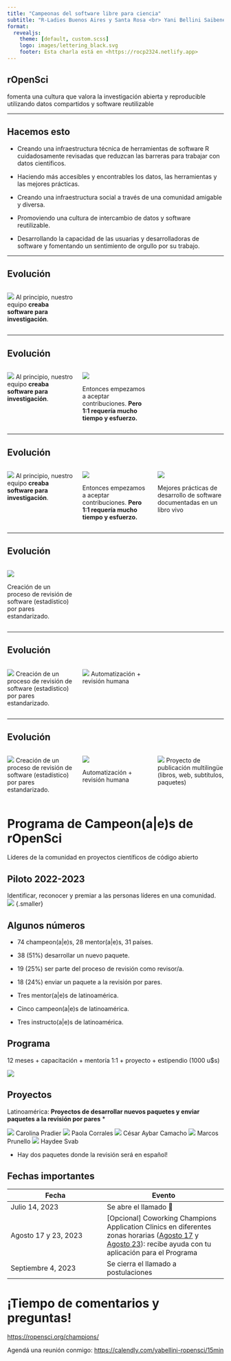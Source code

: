 ```yaml
---
title: "Campeonas del software libre para ciencia"
subtitle: "R-Ladies Buenos Aires y Santa Rosa <br> Yani Bellini Saibene <br> <https://hachyderm.io/@rOpenSci> - <https://fosstodon.org/@yabellini>"
format:
  revealjs: 
    theme: [default, custom.scss]
    logo: images/lettering_black.svg
    footer: Esta charla está en <https://rocp2324.netlify.app>  
---
```


## rOpenSci

fomenta una cultura que valora la investigación [abierta]{.azul} y [reproducible]{.azul} utilizando [datos compartidos]{.azul} y [software reutilizable]{.azul}

---

## Hacemos esto {.smaller}

::: {.incremental}

* Creando una [infraestructura técnica]{.azul} de herramientas de software R cuidadosamente revisadas que reduzcan las barreras para trabajar con datos científicos.

* Haciendo más [accesibles y encontrables]{.azul} los datos, las herramientas y las mejores prácticas.

* Creando una [infraestructura social]{.azul} a través de una [comunidad]{.azul} amigable y diversa.

* [Promoviendo]{.azul} una cultura de intercambio de datos y software reutilizable.

* Desarrollando la [capacidad]{.azul} de las usuarias y desarrolladoras de software y fomentando un sentimiento de orgullo por su trabajo.

::: 

---

## Evolución {.smaller} 

:::: {.columns} 

::: {.column width="30%"}

![](images/flechas_desde_punto_hacia_afuera.png) 
Al principio, nuestro equipo **creaba software para investigación**.
:::


::: {.column width="30%"}

:::


::: {.column width="30%"}

:::

::::

---

## Evolución {.smaller} 


:::: {.columns} 

::: {.column width="30%"}

![](images/flechas_desde_punto_hacia_afuera.png) 
Al principio, nuestro equipo **creaba software para investigación**.
:::


::: {.column width="30%"}
![](images/flechas_entre_puntos.png) 

Entonces empezamos a aceptar contribuciones. **Pero 1:1 requería mucho tiempo y esfuerzo.**
:::


::: {.column width="30%"}

:::

::::

---

## Evolución {.smaller} 

:::: {.columns} 

::: {.column width="30%"}

![](images/flechas_desde_punto_hacia_afuera.png) 
Al principio, nuestro equipo **creaba software para investigación**.
:::


::: {.column width="30%"}
![](images/flechas_entre_puntos.png) 

Entonces empezamos a aceptar contribuciones. **Pero 1:1 requería mucho tiempo y esfuerzo.**
:::


::: {.column width="30%"}
![](images/cover.png) 

Mejores prácticas de desarrollo de software documentadas en un libro vivo
:::

::::


---

## Evolución {.smaller} 


:::: {.columns} 

::: {.column width="30%"}

![](images/packages.png) 

Creación de un proceso de revisión de software (estadístico) por pares estandarizado.

:::


::: {.column width="30%"}



:::


::: {.column width="30%"}

:::

::::

---

## Evolución {.smaller} 


:::: {.columns} 

::: {.column width="30%"}

![](images/packages.png) 
Creación de un proceso de revisión de software (estadístico) por pares estandarizado.
:::


::: {.column width="30%"}


![](images/bot.png) 
Automatización + revisión humana

:::


::: {.column width="30%"}



:::

::::



---

## Evolución {.smaller} 


:::: {.columns} 

::: {.column width="30%"}

![](images/packages.png) 
Creación de un proceso de revisión de software (estadístico) por pares estandarizado.
:::


::: {.column width="30%"}


![](images/bot.png) 

Automatización + revisión humana

:::


::: {.column width="30%"}

![](images/translate.png) 
Proyecto de publicación multilingüe (libros, web, subtítulos, paquetes)

:::

::::


# Programa de Campeon(a|e)s de rOpenSci
Líderes de la comunidad en proyectos científicos de código abierto

## Piloto 2022-2023
[Identificar]{.azul}, [reconocer]{.azul} y [premiar]{.azul} a las personas líderes en una comunidad.
![](images/countriesApplications_es.png) {.smaller}

::: footer

:::  

## Algunos números

* 74 champeon(a|e)s, 28 mentor(a|e)s, 31 países. 

* 38 (51%) desarrollar un nuevo paquete.

* 19 (25%) ser parte del proceso de revisión como revisor/a. 

* 18 (24%) enviar un paquete a la revisión por pares.

* Tres mentor(a|e)s de latinoamérica.

* Cinco campeon(a|e)s de latinoamérica.

* Tres instructo(a|e)s de latinoamérica. 

## Programa

12 meses + capacitación + mentoría 1:1 + proyecto + estipendio (1000 u$s)

![](images/training.png) 

## Proyectos {.smaller} 

Latinoamérica: **Proyectos de desarrollar nuevos paquetes y enviar paquetes a la revisión por pares** *

![](images/eph.png)
Carolina Pradier
![](images/agromet.png)
Paola Corrales
![](images/rgeeextra.png)
César Aybar Camacho
![](images/karel.png)
Marcos Prunello
![](images/odbr.png)
Haydee Svab

* Hay dos paquetes donde la revisión será en español!

## Fechas importantes

|Fecha|Evento|
|----|-----|
|Julio 14, 2023|Se abre el llamado  🎉|
|Agosto 17 y 23, 2023|[Opcional] Coworking Champions Application Clinics en diferentes zonas horarias ([Agosto 17](/events/coworking-2023-08-17/) y [Agosto 23](/events/coworking-2023-08-23/)): [recibe ayuda con tu aplicación para el Programa]{.azul} |
|Septiembre 4, 2023|Se cierra el llamado a postulaciones|

# ¡Tiempo de comentarios y preguntas!

<https://ropensci.org/champions/>

Agendá una reunión conmigo: <https://calendly.com/yabellini-ropensci/15min>
